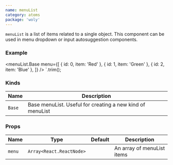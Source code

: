 ```yaml
---
name: menuList
category: atoms
package: 'woly'
---
```



`menuList` is a list of items related to a single object. This component can be used in menu dropdown or input autosuggestion components.

### Example

<div style={{ maxWidth: '300px' }}>
  <menuList.Base
    menu={[
      { id: 0, item: 'Red' },
      { id: 1, item: 'Green' },
      { id: 2, item: 'Blue' },
    ]}
  />
</div>

  <menuList.Base
    menu={[
      { id: 0, item: 'Red' },
      { id: 1, item: 'Green' },
      { id: 2, item: 'Blue' },
    ]}
  />
`.trim();

<HighlightCode code={Example} />

### Kinds

| Name   | Description                                               |
| ------ | --------------------------------------------------------- |
| `Base` | Base menuList. Useful for creating a new kind of menuList |

### Props

| Name   | Type                     | Default | Description                |
| ------ | ------------------------ | ------- | -------------------------- |
| `menu` | `Array<React.ReactNode>` |         | An array of menuList items |
